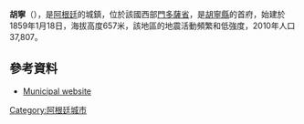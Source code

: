 {{Coord|33|8|S|68|28|W|display=title}}

'''胡寧'''（{{lang-es|Junín}}），是[[阿根廷|阿根廷]]的城鎮，位於該國西部[[門多薩省|門多薩省]]，是[[胡寧縣_(門多薩省)|胡寧縣]]的首府，始建於1859年1月18日，海拔高度657米，該地區的地震活動頻繁和低強度，2010年人口37,807。

==參考資料==
*{{es icon}} [http://www.juninmendoza.gov.ar Municipal website]

{{Argentina-geo-stub}}
[[Category:阿根廷城市|Category:阿根廷城市]]
